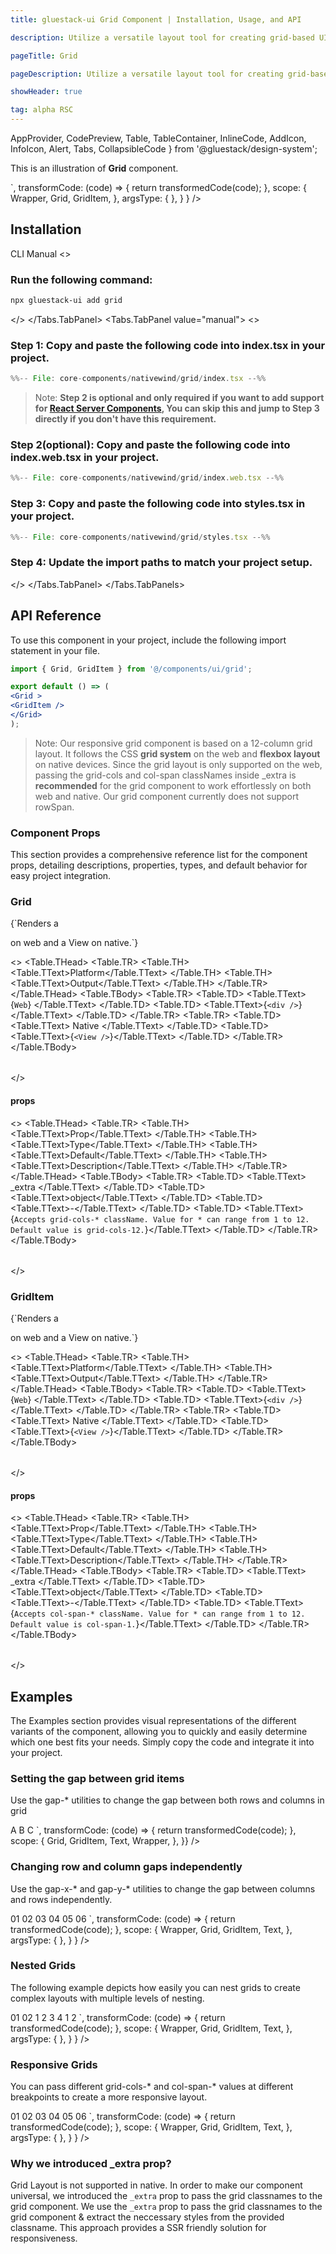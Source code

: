 ```yaml
---
title: gluestack-ui Grid Component | Installation, Usage, and API

description: Utilize a versatile layout tool for creating grid-based UIs with rows and columns. Flexible and robust for diverse layout structures.

pageTitle: Grid

pageDescription: Utilize a versatile layout tool for creating grid-based UIs with rows and columns. Flexible and robust for diverse layout structures.

showHeader: true

tag: alpha RSC
---
```



<Meta title="with-nativewind/Components/Layout/Grid" />

  AppProvider,
  CodePreview,
  Table,
  TableContainer,
  InlineCode,
  AddIcon,
  InfoIcon,
  Alert,
  Tabs,
  CollapsibleCode
} from '@gluestack/design-system';


This is an illustration of **Grid** component.

<Wrapper>
  <CodePreview
      showComponentRenderer={ true }
    showArgsController={ false}
    _rendererWrapper={{
      alignItems: 'stretch',
      padding: 20,
    }}
    metaData = {{
      code: `
<Grid className="gap-5" _extra={{
  className: 'grid-cols-8'
}} >
      <GridItem
        className="bg-background-50 p-6 rounded-md"
        _extra={{
  className: 'col-span-3'
}}
      />
      <GridItem
        className="bg-background-50 p-6 rounded-md"
        _extra={{
  className: 'col-span-5'
}}
      />
      <GridItem
        className="bg-background-50 p-6 rounded-md"
        _extra={{
   className: 'col-span-6'
}}
      />
      <GridItem
        className="bg-background-50 p-6 rounded-md"
        _extra={{
     className: 'col-span-4'
}}
      />
      <GridItem
        className="bg-background-50 p-6 rounded-md"
        _extra={{
   className: 'col-span-4'
}}
      />
    </Grid>
`,
        transformCode: (code) => {
          return transformedCode(code);
        },
          scope: {
        Wrapper,
        Grid,
        GridItem,
        },
      argsType: { },
    }
  }
  />
</Wrapper>

<br />

## Installation

<Tabs value="cli" type="section">
<Tabs.TabList>
      <Tabs.Tab value="cli">
        <Tabs.TabTitle>CLI</Tabs.TabTitle>
      </Tabs.Tab>
     <Tabs.Tab value="manual">
        <Tabs.TabTitle>Manual</Tabs.TabTitle>
     </Tabs.Tab>
  </Tabs.TabList>
  <Tabs.TabPanels>
    <Tabs.TabPanel value="cli">
<>

### Run the following command:
  ```bash
  npx gluestack-ui add grid
  ```
</>
    </Tabs.TabPanel>
    <Tabs.TabPanel value="manual"> 
<>

### Step 1: Copy and paste the following code into index.tsx in your project.
<CollapsibleCode>

```jsx 
%%-- File: core-components/nativewind/grid/index.tsx --%% 
```
</CollapsibleCode>

> Note: **Step 2 is optional and only required if you want to add support for [React Server Components](https://vercel.com/blog/understanding-react-server-components), You can skip this and jump to Step 3 directly if you don't have this requirement.**

### Step 2(optional): Copy and paste the following code into index.web.tsx in your project.
<CollapsibleCode>

```jsx 
%%-- File: core-components/nativewind/grid/index.web.tsx --%% 
```
</CollapsibleCode>

### Step 3: Copy and paste the following code into styles.tsx in your project.
<CollapsibleCode>

```jsx 
%%-- File: core-components/nativewind/grid/styles.tsx --%% 
```
</CollapsibleCode>

### Step 4: Update the import paths to match your project setup.
</>
    </Tabs.TabPanel>
  </Tabs.TabPanels>
</Tabs>

## API Reference

To use this component in your project, include the following import statement in your file.

```jsx
import { Grid, GridItem } from '@/components/ui/grid';
```

```jsx
export default () => (
<Grid >
<GridItem />
</Grid>
);
```

> Note: Our responsive grid component is based on a 12-column grid layout. It follows the CSS **grid system** on the web and **flexbox layout** on native devices. Since the grid layout is only supported on the web, passing the grid-cols and col-span classNames inside _extra is **recommended** for the grid component to work effortlessly on both web and native. Our grid component currently does not support rowSpan.


### Component Props

This section provides a comprehensive reference list for the component props, detailing descriptions, properties, types, and default behavior for easy project integration.

### Grid

<p>{`Renders a <div /> on web and a View on native.`}</p>

<>
  <TableContainer>
    <Table>
      <Table.THead>
        <Table.TR>
          <Table.TH>
            <Table.TText>Platform</Table.TText>
          </Table.TH>
          <Table.TH>
            <Table.TText>Output</Table.TText>
          </Table.TH>
        </Table.TR>
      </Table.THead>
      <Table.TBody>
        <Table.TR>
          <Table.TD>
            <Table.TText>
              <InlineCode>{`Web`}</InlineCode>
            </Table.TText>
          </Table.TD>
          <Table.TD>
            <Table.TText>{`<div />`}</Table.TText>
          </Table.TD>
        </Table.TR>
        <Table.TR>
          <Table.TD>
            <Table.TText>
              <InlineCode>Native</InlineCode>
            </Table.TText>
          </Table.TD>
          <Table.TD>
            <Table.TText>{`<View />`}</Table.TText>
          </Table.TD>
        </Table.TR>
      </Table.TBody>
    </Table>
  </TableContainer>
</>

#### props

<>
  <TableContainer>
    <Table>
      <Table.THead>
        <Table.TR>
          <Table.TH>
            <Table.TText>Prop</Table.TText>
          </Table.TH>
          <Table.TH>
            <Table.TText>Type</Table.TText>
          </Table.TH>
          <Table.TH>
            <Table.TText>Default</Table.TText>
          </Table.TH>
          <Table.TH>
            <Table.TText>Description</Table.TText>
          </Table.TH>
        </Table.TR>
      </Table.THead>
      <Table.TBody>
        <Table.TR>
          <Table.TD>
            <Table.TText>
              <InlineCode>_extra</InlineCode>
            </Table.TText>
          </Table.TD>
          <Table.TD>
            <Table.TText>object</Table.TText>
          </Table.TD>
          <Table.TD>
            <Table.TText>-</Table.TText>
          </Table.TD>
             <Table.TD>
            <Table.TText>{`Accepts grid-cols-* className. Value for * can range from 1 to 12. Default value is grid-cols-12.`}</Table.TText>
          </Table.TD>
        </Table.TR>
      </Table.TBody>
    </Table>
  </TableContainer>
</>

### GridItem

<p>{`Renders a <div /> on web and a View on native.`}</p>

<>
  <TableContainer>
    <Table>
      <Table.THead>
        <Table.TR>
          <Table.TH>
            <Table.TText>Platform</Table.TText>
          </Table.TH>
          <Table.TH>
            <Table.TText>Output</Table.TText>
          </Table.TH>
        </Table.TR>
      </Table.THead>
      <Table.TBody>
        <Table.TR>
          <Table.TD>
            <Table.TText>
              <InlineCode>{`Web`}</InlineCode>
            </Table.TText>
          </Table.TD>
          <Table.TD>
            <Table.TText>{`<div />`}</Table.TText>
          </Table.TD>
        </Table.TR>
        <Table.TR>
          <Table.TD>
            <Table.TText>
              <InlineCode>Native</InlineCode>
            </Table.TText>
          </Table.TD>
          <Table.TD>
            <Table.TText>{`<View />`}</Table.TText>
          </Table.TD>
        </Table.TR>
      </Table.TBody>
    </Table>
  </TableContainer>
</>

#### props

<>
  <TableContainer>
    <Table>
      <Table.THead>
        <Table.TR>
          <Table.TH>
            <Table.TText>Prop</Table.TText>
          </Table.TH>
          <Table.TH>
            <Table.TText>Type</Table.TText>
          </Table.TH>
          <Table.TH>
            <Table.TText>Default</Table.TText>
          </Table.TH>
          <Table.TH>
            <Table.TText>Description</Table.TText>
          </Table.TH>
        </Table.TR>
      </Table.THead>
      <Table.TBody>
        <Table.TR>
          <Table.TD>
            <Table.TText>
              <InlineCode>_extra</InlineCode>
            </Table.TText>
          </Table.TD>
          <Table.TD>
            <Table.TText>object</Table.TText>
          </Table.TD>
          <Table.TD>
            <Table.TText>-</Table.TText>
          </Table.TD>
             <Table.TD>
            <Table.TText>{`Accepts col-span-* className. Value for * can range from 1 to 12. Default value is col-span-1.`}</Table.TText>
          </Table.TD>
        </Table.TR>
      </Table.TBody>
    </Table>
  </TableContainer>
</>


## Examples

The Examples section provides visual representations of the different variants of the component, allowing you to quickly and easily determine which one best fits your needs. Simply copy the code and integrate it into your project.

### Setting the gap between grid items

Use the gap-* utilities to change the gap between both rows and columns in grid

<Wrapper>
  <CodePreview
    showComponentRenderer={true}
    showArgsController={false}
    _rendererWrapper={{
      alignItems: 'stretch',
      padding: 20,
    }}
    metaData={{
      code: `
    <Grid className="gap-4" _extra={{
      className: 'grid-cols-9',
    }}>
      <GridItem
        className="bg-background-50 p-3 rounded-md text-center"
        _extra={{
      className: 'col-span-3',
    }}
      >
        <Text>A</Text>
      </GridItem>
       <GridItem
        className="bg-background-50 p-3 rounded-md text-center"
        _extra={{
      className: 'col-span-3',
    }}
      >
        <Text>B</Text>
      </GridItem>
      <GridItem
        className="bg-background-50 p-3 rounded-md text-center"
        _extra={{
      className: 'col-span-3',
    }}
      >
        <Text>C</Text>
      </GridItem>
    </Grid>
      `,
      transformCode: (code) => {
        return transformedCode(code);
      },
      scope: {
       Grid,
        GridItem,
        Text,
        Wrapper,
      },
    }}
  />
</Wrapper>

### Changing row and column gaps independently

Use the gap-x-* and gap-y-* utilities to change the gap between columns and rows independently.

<Wrapper>
  <CodePreview
      showComponentRenderer={ true }
    showArgsController={ false}
    _rendererWrapper={{
      alignItems: 'stretch',
      padding: 20,
    }}
    metaData = {{
      code: `
<Grid className="gap-y-2 gap-x-4" _extra={{
  className: 'grid-cols-6',
}}>
      <GridItem
        className="bg-background-50 p-4 rounded-md text-center"
        _extra={{
          className: 'col-span-2',
        }}
      >
        <Text className="text-sm">01</Text>
      </GridItem>
      <GridItem
        className="bg-background-50 p-4 rounded-md text-center"
         _extra={{
          className: 'col-span-2',
        }}
      >
        <Text className="text-sm">02</Text>
      </GridItem>
      <GridItem
        className="bg-background-50 p-4 rounded-md text-center"
         _extra={{
          className: 'col-span-2',
        }}
      >
        <Text className="text-sm">03</Text>
      </GridItem>
      <GridItem
        className="bg-background-50 p-4 rounded-md text-center"
         _extra={{
          className: 'col-span-2',
        }}
      >
        <Text className="text-sm">04</Text>
      </GridItem>
      <GridItem
        className="bg-background-50 p-4 rounded-md text-center"
         _extra={{
          className: 'col-span-2',
        }}
      >
        <Text className="text-sm">05</Text>
      </GridItem>
            <GridItem
        className="bg-background-50 p-4 rounded-md text-center"
         _extra={{
          className: 'col-span-2',
        }}
      >
        <Text className="text-sm">06</Text>
      </GridItem>
    </Grid>
`,
        transformCode: (code) => {
          return transformedCode(code);
        },
          scope: {
        Wrapper,
        Grid,
        GridItem,
        Text,
        },
      argsType: { },
    }
  }
  />
</Wrapper>

### Nested Grids

The following example depicts how easily you can nest grids to create complex layouts with multiple levels of nesting.

<Wrapper>
  <CodePreview
      showComponentRenderer={ true }
    showArgsController={ false}
    _rendererWrapper={{
      alignItems: 'stretch',
      padding: 20,
    }}
    metaData = {{
      code: `
<Grid className="gap-3" _extra={{
  className: 'grid-cols-8',
}}>
      <GridItem
        className="bg-background-50 p-3 rounded-md text-center"
        _extra={{
          className: 'col-span-4',
        }}
      >
        <Text className="text-sm">01</Text>
      </GridItem>
      <GridItem
        className="bg-background-50 p-3 rounded-md text-center"
         _extra={{
          className: 'col-span-4',
        }}
      >
        <Text className="text-sm">02</Text>
      </GridItem>
      <GridItem
        className="bg-background-50 p-3 rounded-md text-center"
           _extra={{
          className: 'col-span-4',
        }}
      >
      <Grid className="gap-5" _extra={{
        className: 'grid-cols-2',
      }}>
        <GridItem className="bg-background-200 p-2 rounded-md" _extra={{
          className: 'col-span-1',
        }}><Text className="text-sm">1</Text></GridItem>
        <GridItem className="bg-background-200 p-2 rounded-md" _extra={{
          className: 'col-span-1',
        }}><Text className="text-sm" >2</Text></GridItem>
        <GridItem className="bg-background-200 p-2 rounded-md"  _extra={{
          className: 'col-span-1',
        }}><Text className="text-sm">3</Text></GridItem>
             <GridItem className="bg-background-200 p-2 rounded-md" _extra={{
          className: 'col-span-1',
        }}><Text className="text-sm" >4</Text></GridItem>
        </Grid>
      </GridItem>
      <GridItem
        className="bg-background-50 p-3 rounded-md text-center"
        _extra={{
          className: 'col-span-4',
        }}
      >
        <Grid className="gap-5" _extra={{
          className: 'grid-cols-4',
        }}>
        <GridItem className="bg-background-200 p-2 rounded-md" _extra={{
          className: 'col-span-4',
        }}><Text className="text-sm" >1</Text></GridItem>
        <GridItem className="bg-background-200 p-2 rounded-md" _extra={{
          className: 'col-span-4',
        }}><Text className="text-sm">2</Text></GridItem>
        </Grid>
      </GridItem>
    </Grid>
`,
        transformCode: (code) => {
          return transformedCode(code);
        },
          scope: {
        Wrapper,
        Grid,
        GridItem,
        Text,
        },
      argsType: { },
    }
  }
  />
</Wrapper>

### Responsive Grids

You can pass different grid-cols-* and col-span-* values at different breakpoints to create a more responsive layout.

<Wrapper>
  <CodePreview
      showComponentRenderer={ true }
    showArgsController={ false}
    _rendererWrapper={{
      alignItems: 'stretch',
      padding: 20,
    }}
    metaData = {{
      code: `
<Grid className="gap-y-2 gap-x-4" _extra={{
  className: 'grid-cols-6',
}}>
      <GridItem
        className="bg-background-50 p-4 rounded-md text-center"
        _extra={{
          className: 'col-span-6 md:col-span-3 lg:col-span-2',
        }}
      >
        <Text className="text-sm">01</Text>
      </GridItem>
      <GridItem
        className="bg-background-50 p-4 rounded-md text-center"
         _extra={{
  className: 'col-span-6 md:col-span-3 lg:col-span-2',
        }}
      >
        <Text className="text-sm">02</Text>
      </GridItem>
      <GridItem
        className="bg-background-50 p-4 rounded-md text-center"
         _extra={{
    className: 'col-span-6 md:col-span-3 lg:col-span-2',
        }}
      >
        <Text className="text-sm">03</Text>
      </GridItem>
      <GridItem
        className="bg-background-50 p-4 rounded-md text-center"
         _extra={{
        className: 'col-span-6 md:col-span-3 lg:col-span-2',
        }}
      >
        <Text className="text-sm">04</Text>
      </GridItem>
      <GridItem
        className="bg-background-50 p-4 rounded-md text-center"
         _extra={{
      className: 'col-span-6 md:col-span-3 lg:col-span-2',
        }}
      >
        <Text className="text-sm">05</Text>
      </GridItem>
            <GridItem
        className="bg-background-50 p-4 rounded-md text-center"
         _extra={{
        className: 'col-span-6 md:col-span-3 lg:col-span-2',
        }}
      >
        <Text className="text-sm">06</Text>
      </GridItem>
    </Grid>
`,
        transformCode: (code) => {
          return transformedCode(code);
        },
          scope: {
        Wrapper,
        Grid,
        GridItem,
        Text,
        },
      argsType: { },
    }
  }
  />
</Wrapper>

### Why we introduced \_extra prop?

Grid Layout is not supported in native. In order to make our component universal, we introduced the `_extra` prop to pass the grid classnames to the grid component. We use the `_extra` prop to pass the grid classnames to the grid component & extract the neccessary styles from the provided classname. This approach provides a SSR friendly solution for responsiveness.